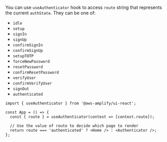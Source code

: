 You can use `useAuthenticator` hook to access `route` string that represents the current `authState`. They can be one of:

- `idle`
- `setup`
- `signIn`
- `signUp`
- `confirmSignIn`
- `confirmSignUp`
- `setupTOTP`
- `forceNewPassword`
- `resetPassword`
- `confirmResetPassword`
- `verifyUser`
- `confirmVerifyUser`
- `signOut`
- `authenticated`

```tsx{1,4-7}
import { useAuthenticator } from '@aws-amplify/ui-react';

const App = () => {
  const { route } = useAuthenticator(context => [context.route]);

  // Use the value of route to decide which page to render
  return route === 'authenticated' ? <Home /> : <Authenticator />;
};
```
